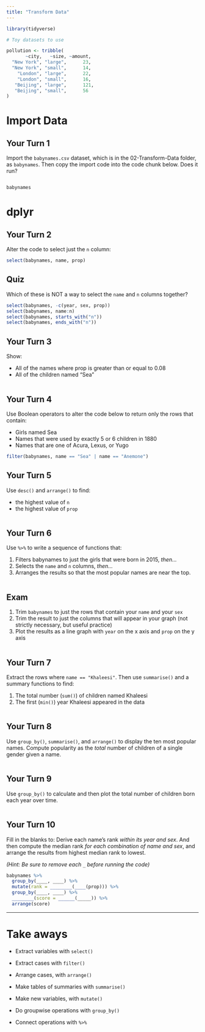 ```yaml
---
title: "Transform Data"
---
```


```r
library(tidyverse)

# Toy datasets to use

pollution <- tribble(
       ~city,   ~size, ~amount, 
  "New York", "large",      23,
  "New York", "small",      14,
    "London", "large",      22,
    "London", "small",      16,
   "Beijing", "large",      121,
   "Beijing", "small",      56
)
```

# Import Data

## Your Turn 1

Import the `babynames.csv` dataset, which is in the 02-Transform-Data folder, as `babynames`. Then copy the import code into the code chunk below. Does it run?

```r

```

```r
babynames
```

# dplyr

## Your Turn 2

Alter the code to select just the `n` column:

```r
select(babynames, name, prop)
```

## Quiz

Which of these is NOT a way to select the `name` and `n` columns together?

```r
select(babynames, -c(year, sex, prop))
select(babynames, name:n)
select(babynames, starts_with("n"))
select(babynames, ends_with("n"))
```

## Your Turn 3

Show:

* All of the names where prop is greater than or equal to 0.08  
* All of the children named "Sea"  

```r

```

## Your Turn 4

Use Boolean operators to alter the code below to return only the rows that contain:

* Girls named Sea  
* Names that were used by exactly 5 or 6 children in 1880  
* Names that are one of Acura, Lexus, or Yugo

```r
filter(babynames, name == "Sea" | name == "Anemone")
```

## Your Turn 5

Use `desc()` and `arrange()` to find:

- the highest value of `n`
- the highest value of `prop`

```r

```

## Your Turn 6

Use `%>%` to write a sequence of functions that: 

1. Filters babynames to just the girls that were born in 2015, *then...*  
2. Selects the `name` and `n` columns, *then...*  
3. Arranges the results so that the most popular names are near the top.

```r

```

## Exam

1. Trim `babynames` to just the rows that contain your `name` and your `sex`  
2. Trim the result to just the columns that will appear in your graph (not strictly necessary, but useful practice)  
3. Plot the results as a line graph with `year` on the x axis and `prop` on the y axis

```r

```

## Your Turn 7

Extract the rows where `name == "Khaleesi"`. Then use `summarise()` and a summary functions to find:

1. The total number (`sum()`) of children named Khaleesi
2. The first (`min()`) year Khaleesi appeared in the data

```r

```

## Your Turn 8

Use `group_by()`, `summarise()`, and `arrange()` to display the ten most popular names. Compute popularity as the *total* number of children of a single gender given a name.

```r

```

## Your Turn 9

Use `group_by()` to calculate and then plot the total number of children born each year over time.

```r

```

## Your Turn 10

Fill in the blanks to: 
Derive each name's rank _within its year and sex_. 
And then compute the median rank _for each combination of name and sex_, and arrange the results from highest median rank to lowest.

*(Hint: Be sure to remove each `_` before running the code)*

```r
babynames %>% 
  group_by(____, ____) %>% 
  mutate(rank = ________(____(prop))) %>% 
  group_by(____, ____) %>% 
  ________(score = ______(_____)) %>% 
  arrange(score)

```

***

# Take aways

* Extract variables with `select()`  
* Extract cases with `filter()`  
* Arrange cases, with `arrange()`  

* Make tables of summaries with `summarise()`  
* Make new variables, with `mutate()`  
* Do groupwise operations with `group_by()`

* Connect operations with `%>%`  


